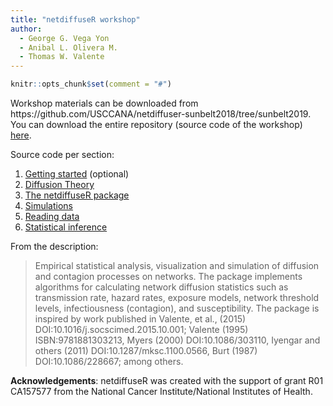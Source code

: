 ```yaml
---
title: "netdiffuseR workshop"
author:
  - George G. Vega Yon
  - Anibal L. Olivera M.
  - Thomas W. Valente 
---
```


```r
knitr::opts_chunk$set(comment = "#")
```


Workshop materials can be downloaded from https://github.com/USCCANA/netdiffuser-sunbelt2018/tree/sunbelt2019. You can download the entire repository (source code of the workshop) [here](https://github.com/USCCANA/netdiffuser-sunbelt2018/archive/sunbelt2019.zip).

Source code per section:

1. [Getting started](getstarted.qmd) (optional)
2. [Diffusion Theory](theory.qmd)
3. [The netdiffuseR package](netdiffuser.qmd)
4. [Simulations](sim.qmd)
5. [Reading data](read.qmd)
6. [Statistical inference](stats.qmd)

From the description:

> Empirical statistical analysis, visualization and simulation of diffusion and contagion processes on networks. The package implements algorithms for calculating network diffusion statistics such as transmission rate, hazard rates, exposure models, network threshold levels, infectiousness (contagion), and susceptibility. The package is inspired by work published in Valente, et al., (2015) DOI:10.1016/j.socscimed.2015.10.001; Valente (1995) ISBN:9781881303213, Myers (2000) DOI:10.1086/303110, Iyengar and others (2011) DOI:10.1287/mksc.1100.0566, Burt (1987) DOI:10.1086/228667; among others.

__Acknowledgements__: netdiffuseR was created with the support of grant R01
CA157577 from the National Cancer Institute/National Institutes of Health.